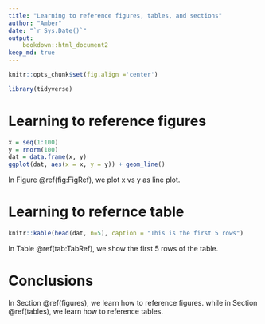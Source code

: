 ```yaml
---
title: "Learning to reference figures, tables, and sections"
author: "Amber"
date: "`r Sys.Date()`"
output:
    bookdown::html_document2
keep_md: true
---
```

```r
knitr::opts_chunk$set(fig.align ='center')
```


```r
library(tidyverse)
```

# Learning to reference figures{#figures}
```r
x = seq(1:100)
y = rnorm(100)
dat = data.frame(x, y)
ggplot(dat, aes(x = x, y = y)) + geom_line()
```
In Figure \@ref(fig:FigRef), we plot x vs y as line plot.

# Learning to refernce table {#tables}

```r
knitr::kable(head(dat, n=5), caption = "This is the first 5 rows")
```

In Table \@ref(tab:TabRef), we show the first 5 rows of the table.

# Conclusions

In Section \@ref(figures), we learn how to reference figures. while in Section \@ref(tables), we learn how to reference tables.
